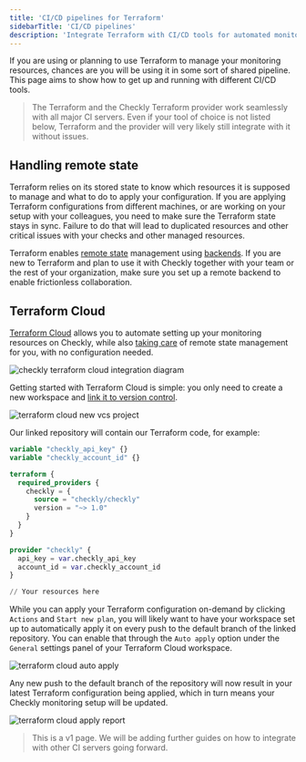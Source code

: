 ```yaml
---
title: 'CI/CD pipelines for Terraform'
sidebarTitle: 'CI/CD pipelines'
description: 'Integrate Terraform with CI/CD tools for automated monitoring setup deployment'
---
```


If you are using or planning to use Terraform to manage your monitoring resources, chances are you will be using it in some sort of shared pipeline. This page aims to show how to get up and running with different CI/CD tools.

> The Terraform and the Checkly Terraform provider work seamlessly with all major CI servers. Even if your tool of choice is not listed below, Terraform and the provider will very likely still integrate with it without issues.

## Handling remote state

Terraform relies on its stored state to know which resources it is supposed to manage and what to do to apply your configuration. If you are applying Terraform configurations from different machines, or are working on your setup with your colleagues, you need to make sure the Terraform state stays in sync. Failure to do that will lead to duplicated resources and other critical issues with your checks and other managed resources.

Terraform enables [remote state](https://www.terraform.io/language/state/remote) management using [backends](https://www.terraform.io/language/settings/backends). If you are new to Terraform and plan to use it with Checkly together with your team or the rest of your organization, make sure you set up a remote backend to enable frictionless collaboration.

## Terraform Cloud

[Terraform Cloud](https://terraform.io/cloud) allows you to automate setting up your monitoring resources on Checkly, while also [taking care](https://www.terraform.io/cloud-docs/workspaces/state) of remote state management for you, with no configuration needed.

![checkly terraform cloud integration diagram](/images/docs/images/terraform-provider/hashicorp-terraform-checkly-horizontal.png)

Getting started with Terraform Cloud is simple: you only need to create a new workspace and [link it to version control](https://www.terraform.io/cloud-docs/vcs). 

![terraform cloud new vcs project](/images/docs/images/terraform-provider/cicd-1.png)

Our linked repository will contain our Terraform code, for example:

```terraform
variable "checkly_api_key" {}
variable "checkly_account_id" {}

terraform {
  required_providers {
    checkly = {
      source = "checkly/checkly"
      version = "~> 1.0"
    }
  }
}

provider "checkly" {
  api_key = var.checkly_api_key
  account_id = var.checkly_account_id
}

// Your resources here
```

While you can apply your Terraform configuration on-demand by clicking `Actions` and `Start new plan`, you will likely want to have your workspace set up to automatically apply it on every push to the default branch of the linked repository. You can enable that through the `Auto apply` option under the `General` settings panel of your Terraform Cloud workspace.

![terraform cloud auto apply](/images/docs/images/terraform-provider/cicd-2.png)

Any new push to the default branch of the repository will now result in your latest Terraform configuration being applied, which in turn means your Checkly monitoring setup will be updated.

![terraform cloud apply report](/images/docs/images/terraform-provider/cicd-3.png)


> This is a v1 page. We will be adding further guides on how to integrate with other CI servers going forward.

